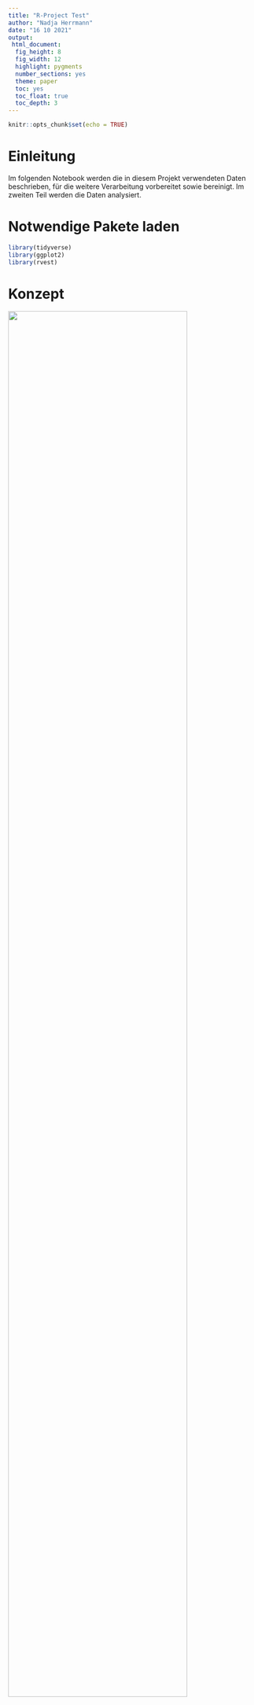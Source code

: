 ```yaml
---
title: "R-Project Test"
author: "Nadja Herrmann"
date: "16 10 2021"
output:
 html_document:
  fig_height: 8
  fig_width: 12
  highlight: pygments
  number_sections: yes
  theme: paper
  toc: yes
  toc_float: true
  toc_depth: 3
---
```


```r
knitr::opts_chunk$set(echo = TRUE)
```

# Einleitung {.sidebar}

Im folgenden Notebook werden die in diesem Projekt verwendeten Daten beschrieben, für die weitere Verarbeitung vorbereitet sowie bereinigt. Im zweiten Teil werden die Daten analysiert.

# Notwendige Pakete laden

```r
library(tidyverse)
library(ggplot2)
library(rvest)
```

# Konzept

<img src="files/Input_R.png" style="width:85%">


# Datenbeschaffung und Beschreibung

Für das Projekt werden zwei Datensätze aus unterschiedlichen Datenquellen herangezogen. Im folgenden Abschnitt werden diese Datensätze und ihre Eigenschaften genauer beschrieben.

## Mobilitätsdaten (Datensatz 1) 

Google liefert mit dem Datensatz „Mobilitätsbericht“ Informationen dazu, was sich durch die Regelungen 
zur Bekämpfung der Coronakrise hinsichtlich dem Mobilitätsaufkommen geändert hat. In den 
Mobilitätsberichten werden Bewegungstrends nach Region (Bundesland) für verschiedene Kategorien 
dargestellt. Sie zeigen Änderungen für jede Kategorie in einer Region auf. Es wird die Mobilität am Tag 
des Berichts mit der des Referenztags verglichen und die Veränderung wird in Prozent aufgezeigt. Ein 
Referenztag repräsentiert einen normalen Wert für den entsprechenden Wochentag. Der Referenztag 
ist der Medianwert der fünf Wochen vom 3. Januar bis 6. Februar 2020.
Alle Mobilitätsberichte sind nach Orten aufgeschlüsselt und zeigen, wie sich die Zahl der Besuche an 
Orten wie zum Beispiel Lebensmittelgeschäften und Parks verändert hat. Die Daten von Google stehen 
unter dem folgenden [Link](https://www.google.com/covid19/mobility/?hl=de) zur Verfügung.

### Beschreibung der Variablen


| Variable            | Beschreibung    |  
| ------------------- |:---------------:|
|Country region code  |ISO Code         |
|Country region       |Land             |
|sub_region_1         |Bundesland       |
|sub_region_2         |Bundesland Zusatz|
|metro_area           |Keine Einträge|
|iso_3166_2_code      |Keine Einträge|
|census_fips_code     |Keine Einträge|
|place_id             |tbd|
|date                 |Datum|
|retail_and_recreation|Einzelhandel und Erholung|
|grocery_and_pharmacy|Lebensmittel und Apotheken|
|parks | Park (z.B.: Öffentlicher Park, Schloss, Waldgebiete|
|transit_stations |Transitstationen|
|workplaces |Arbeitsstätten|
|residential |Haus und Wohnungen|

## Impfdaten (Datensatz 2)

Die COVID-19-Impfung kann einen Wendepunkt in der Kontrolle der COVID-19-Pandemie darstellen und erfährt daher hohes Maß an öffentlicher Aufmerksamkeit. Einführung und Umsetzung der COVID-19-Impfung gehen mit besonderen Herausforderungen einher, die bei der Impfdatenerfassung zu berücksichtigen sind.

In diesem Kontext ist es Ziel des Projekts "Digitales Impfquoten-Monitoring" (DIM), tagesaktuell und bundesweit die Impfquote zu erfassen und folgend aufbereitet darzustellen. Die Daten stehen 
unter dem folgenden [Link](https://github.com/robert-koch-institut/COVID-19-Impfungen_in_Deutschland) zur Verfügung.

### Beschreibung der Variablen

| Variable      | Beschreibung  |  
| ------------- |:-------------:|
| Impfdatum     | Impfdatum|
| BundeslandID_Impfort| ID 1-16|
| Impfstoff| Name Impfstoff|
| Impfserie|Serie der Impfung|
| Anzahl|Anzahl Geimpfte Personen|

## Bundesland_ID (Anreicherung der Daten)

Da in dem Datensatz der Mobilitätsdaten das Bundesland gegeben ist und in dem Datensatz der Impfdaten lediglich die Bundesland ID gegeben ist, wird zur Zusammenführung dieser beider Datensätze eine Anreicherung der Daten benötigt. Diese Anreicherung ist die Zuordnung der ID zum Bundesland. Die Daten stehen unter dem folgenden Link zur Verfügung: [Link]().


### Datenbeschaffung / Webscraping

```r
url = "https://de.wikipedia.org/wiki/Amtlicher_Gemeindeschl%C3%BCssel"
```

```r
#scraping <- url %>%
#  read_html() %>%
#  html_node(xpath = '//*[@id="mw-content-text"]/div[1]/table/tbody/tr/td[1]/table') %>%
#  html_table(fill = TRUE)
```


```r
#scraping <- scraping %>%
#    as_tibble()
```

```r
#scraping <- 
#    scraping %>%
#    rename(
#      ID = "#",
#      Bundesland = "Land"
#    )
```


```r
#write_csv(scraping,"../Website/Daten_Input/Mapping.csv")
```


### Beschreibung der Variablen

| Variable      | Beschreibung  |  
| ------------- |:-------------:|
| ID            |ID 1-16        |
| Bundesland    |Name Bundesland|


## Bevölkerung

### Beschreibung der Variablen

| Variable      | Beschreibung  |  
| ------------- |:-------------:|
| ID            |ID 1-16        |
| Bundesland    |Name Bundesland|

### Datenbeschaffung / Webscraping

```r
url_second = "https://de.wikipedia.org/wiki/Liste_der_deutschen_Bundesl%C3%A4nder_nach_Bev%C3%B6lkerung"
```

```r
#scraping_second <- url_second %>%
#  read_html() %>%
#  html_node(xpath = '//*[@id="mw-content-text"]/div[1]/table/thead') %>%
#  html_table(fill = TRUE)
```


```r
#scraping_second <- scraping_second %>%
#      as_tibble()
```

```r
#scraping_second <- 
#   scraping_second %>%
#   rename(
#      ID = "#",
#      Bundesland = "Land"
#     )
```


```r
#write_csv(scraping_second,"../Website/Daten_Input/Bundesland_Einwohner.csv")
```

```r
anzahl <- read.csv("../Website/Daten_Input/Bundesland_Einwohner.csv", sep = ",")
```

```r
anzahl <- anzahl %>% 
          rename(Einwohner_2020 = "Einwohner",
                 Bundesland = "Bundesland...Jahr") %>%
          select(Einwohner_2020, Bundesland)
```

```r
anzahl <- anzahl[-1,]
```

```r
anzahl$Bundesland <- gsub('Ã¼', 'ü', anzahl$Bundesland)
anzahl$Bundesland <- gsub('Â', '/', anzahl$Bundesland)
```

```r
anzahl <- anzahl %>% 
          separate(Bundesland, into=c('Bundesland', 'Bundesland2'), sep = '/', extra = "merge") %>% 
          select(Einwohner_2020, Bundesland) %>% 
          mutate_all(funs(gsub("\\.","",.)))
```

# Daten importieren

## Mobilitätsdaten
```r

mobility_report <- read.csv("../Website/Daten_Input/Global_Mobility_Report.csv")
```

## Impfdaten
```r
vaccine_report <-  read.csv("../Website/Daten_Input/Aktuell_Deutschland_Bundeslaender_COVID-19-Impfungen.csv")
```

## Bundesland_ID

```r
id <- read.csv("../Website/Daten_Input/Mapping.csv", sep = ",")
 ```

```r
vaccine <- read.csv("../Website/Daten_Input/germany_vaccinations_by_state.tsv", sep = '\t', header = TRUE)
#Vaccine
```

```r
vaccine_Zeitreihe <- read.csv("../Website/Daten_Input/germany_vaccinations_timeseries_v2.tsv", sep = '\t', header = TRUE)
#Vaccine_Zeitreihe
```



# Datenexploration

## Mobility_report

```r
glimpse(mobility_report)
```

```r
no_cols<- ncol(mobility_report)
#no_cols
```

```r
no_rows<-nrow(mobility_report)
#no_rows
```

Die Mobilitätsdaten bestehen aus `r no_cols` Spalten und `r no_rows` Zeilen.


```r
#is.na(mobility_report)
```

```r
mobility_report %>% 
  select(date) %>% 
  summarise(max = max(date, na.rm = TRUE), min = min(date, na.rm = TRUE)) 
```


```r
no_country <- mobility_report %>% 
              count(country_region_code, sort = TRUE)
##no_country
```

Es werden die Mobilitätsdaten von 135 Ländern in dem Datensatz betrachtet.

```r
top_country <- mobility_report %>% 
              count(country_region, sort = TRUE) %>% 
              slice(1:5)

#top_country
```

Die Länder für die es am meisten Mobilitätsdaten gibt, also die meisten Tage aufgenommen wurden, sind USA, Brasilien, Indien, Türkei und Argentinien.

```r
mobility_report %>% 
  group_by(country_region) %>% 
  summarise(med=mean(retail_and_recreation_percent_change_from_baseline, na.rm = TRUE),
            min=min(retail_and_recreation_percent_change_from_baseline, na.rm = TRUE),
            max=max(retail_and_recreation_percent_change_from_baseline, na.rm = TRUE)) %>%
  arrange(desc(med)) %>% 
  slice(1:5)
```

Wird das Attribut "retail_and_recreation_percent_change_from_baseline" genauer betrachtet fällt auf, dass die Abweichung entgegen des Referenzwertes in den positiven Bereich sowie in den negativen Bereich in den Ländern Yemen, Libya, Niger, Afghanistan und Papua New Guinea sehr hoch ist. Das bedeutet, dass an bestimmten Tagen im Bereich Einzelhandel das Mobilitätsaufkommen sehr hoch entgegen des Referenzwertes oder sehr niedrig war.

```r
mobility_report %>% 
  group_by(country_region) %>% 
  summarise(med=mean(grocery_and_pharmacy_percent_change_from_baseline, na.rm = TRUE),
            min=min(grocery_and_pharmacy_percent_change_from_baseline, na.rm = TRUE),
            max=max(grocery_and_pharmacy_percent_change_from_baseline, na.rm = TRUE)) %>%
  arrange(desc(med)) %>% 
  slice(1:5)
```

Im Vergleich zu der Kategorie Einzelhandel und Freizeit ist in der Kategorie Lebensmittel und Apotheke die Verteilung für die Länder Libya, Mongolia, Ägypten, Burkina Faso und Yemen in den positiven Bereich höher. Bedeutet, dass das Mobilitätsaufkommen im Vergleich zum Referenzwert in den positiven Bereich stark abweicht und die Bewohner in dieser Kategorie trotz Corona vermehrt unterwegs waren.


```r
mobility_report %>% 
  group_by(country_region) %>% 
  summarise(med=mean(workplaces_percent_change_from_baseline, na.rm = TRUE),
            min=min(workplaces_percent_change_from_baseline, na.rm = TRUE),
            max=max(workplaces_percent_change_from_baseline, na.rm = TRUE)) %>%
  arrange(desc(med)) %>% 
  slice(1:5)
```

Ein anderes extrem ist bei der Kategorie Arbeitsstätte zu beobachten. Über den gesamten Betrachtungszeitraum scheint im Mittel die Anzahl der Besuche am Arbeitsplatz relativ gering bzw im negativen Bereich zu sein. Insbesondere in Burkina Faso scheint die Anzahl der Besuche zu Arbeitsstätten über den Betrachtungszeitraum hinweg einen negativen Trend zu haben.
+
```r
mobility_report %>%
    select(date, workplaces_percent_change_from_baseline, country_region) %>%
    arrange((workplaces_percent_change_from_baseline)) %>% 
    top_n(5)
```

```r
ggplot(mobility_report %>% filter(country_region == "Yemen" | country_region == "Libya"| country_region == "Niger"), 
       aes(x = retail_and_recreation_percent_change_from_baseline)) + geom_histogram(binwidth = 25) + facet_wrap(~ country_region)
```


## Impfdaten


```r
glimpse(vaccine_report)
```

```r
names(vaccine_report)
```


```r
no_rows_vaccine<-nrow(vaccine_report)
#no_rows
```

```r
no_cols_vaccine<- ncol(vaccine_report)
#no_cols
```

Die Impfdaten bestehen aus `r no_cols_vaccine` Spalten und `r no_rows_vaccine` Zeilen. Der Datensatz enthält Informationen über das Impfdatum, das Bundesland in welchem die Impfung verabreicht wurde, den geimpften Impfstoff und die Serie aus welcher der Impfstoff vorliegt und die Anzahl der verabreichten Impfdosen.

```r
vaccine_report %>% 
  select(Impfdatum) %>% 
  summarise(max = max(Impfdatum, na.rm = TRUE), min = min(Impfdatum, na.rm = TRUE)) 
```


```r
vaccine_report %>% 
  count(BundeslandId_Impfort) 
```

```r
vaccine_report %>% 
  count(Impfstoff)
```

```r
vaccine_report %>% 
  select(Impfdatum, Anzahl) %>% 
  arrange((Anzahl)) %>% 
    top_n(5)
```

```r
vaccine_report %>% 
  select(Anzahl, Impfdatum, BundeslandId_Impfort) %>% 
  arrange(desc(Anzahl)) %>% 
  slice(1:10)
```

```r
vaccine_report %>% 
  select(Anzahl, Impfdatum, BundeslandId_Impfort) %>%
  arrange((Anzahl)) %>% 
  slice(1:10)
```

# Datenbereinigung und Vorbereitung

Die Datenqualität ist der wichtigste Aspekt zur optimalen und fehlerfreien Auswertung der Daten. 
Aufgrund dessen wird eine Datenvorverarbeitung in Form einer Reduzierung der Datenmenge durch 
das Eliminieren irrelevanter, fehlerhafter, doppelter, inkonsistenter, ungenauer als auch falsch 
formatierter Daten durchgeführt. In den folgenden Kapiteln wird sowohl die Bereinigung der beiden 
Datensätze als auch die Erstellung neuer, für die 
Datenauswertung relevanter Tabellen, schrittweise erläutert.

## Mobility_report


```r
mobility_germany <- mobility_report %>% 
          filter(country_region_code %in% c("DE"))
```


```r
excluded_vars <- c("sub_region_2", "metro_area", "census_fips_code", "place_id")

mobility_germany <- select(mobility_germany, -excluded_vars)
```

```r
is.na(mobility_germany)
```

```r
mobility_germany %>% 
  group_by(sub_region_1) %>%
  count(sub_region_1)
```

```r
mobility_germany$sub_region_1 <- gsub('Ã¼', 'ü', mobility_germany$sub_region_1)
#mobility_germany
```

```r
mobility_germany <- mobility_germany %>% 
      filter(sub_region_1 != "")
```

```r
mobility_germany <- mobility_germany %>% 
      rename(sub_region = "sub_region_1",
             iso_code = "iso_3166_2_code",
             retail_and_recreation = "retail_and_recreation_percent_change_from_baseline",
             grocery_and_pharmacy = "grocery_and_pharmacy_percent_change_from_baseline",
             parks = "parks_percent_change_from_baseline",
             transit_stations = "transit_stations_percent_change_from_baseline",
             workplaces = "workplaces_percent_change_from_baseline",
             residential = "residential_percent_change_from_baseline")
```

## Vaccine_report

```r
vaccine_report <- vaccine_report %>% 
              rename(date = "Impfdatum")
```

```r
names(vaccine_report)
```


```r
vaccine_report <- vaccine_report %>% 
                  rename(ID = "BundeslandId_Impfort")
```

```r
id$Bundesland <- gsub('Ã¼', 'ü', id$Bundesland)
```

```r
names(id)
```


```r
vaccine_report <- left_join(vaccine_report, id, by = c("ID"))
```

```r
glimpse(vaccine_report)
```


## Zusammenführung der Datensätze

```r
mobility_vaccine <- merge(vaccine_report, mobility_germany, by.x=c("date", "Bundesland"), by.y=c("date", "sub_region"))
```

```r
write.csv(mobility_vaccine, "../Website/Daten_Output/Mobility_vaccine.csv")
```

# Analyse der Daten

